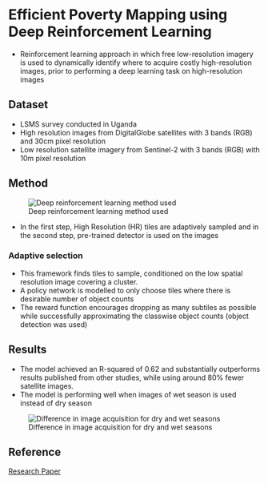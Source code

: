 # Efficient Poverty Mapping using Deep Reinforcement Learning

* Reinforcement learning approach in which free low-resolution imagery is used to dynamically identify where to acquire costly high-resolution images, prior to performing a deep learning task on high-resolution images


## Dataset
* LSMS survey conducted in Uganda
* High resolution images from DigitalGlobe satellites with 3 bands (RGB) and 30cm pixel resolution
* Low resolution satellite imagery from Sentinel-2 with 3 bands (RGB) with 10m pixel resolution

## Method

![Deep reinforcement learning method used](/Images/deep_reinforcement.png)

* In the first step, High Resolution (HR) tiles are adaptively sampled and in the second step, pre-trained detector is used on the images

### Adaptive selection
* This framework finds tiles to sample, conditioned on the low spatial resolution image covering a cluster.
* A policy network is modelled to only choose tiles where there is desirable number of object counts
* The reward function encourages dropping as many subtiles as possible while successfully approximating the classwise object counts (object detection was used)

## Results
* The model achieved an R-squared of 0.62 and substantially outperforms results published from other studies, while using around 80% fewer satellite images.
* The model is performing well when images of wet season is used instead of dry season

![Difference in image acquisition for dry and wet seasons](/Images/drl_dry_wet.png)

## Reference
[Research Paper](https://arxiv.org/pdf/2006.04224v1.pdf)




